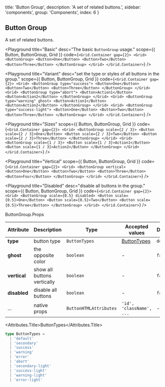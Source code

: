 
  title: 'Button Group',
  description: 'A set of related buttons.',
  sidebar: 'components',
  group: 'Components',
  index: 6
}

## Button Group

A set of related buttons.

<Playground
  title="Basic"
  desc="The basic `ButtonGroup` usage."
  scope={{ Button, ButtonGroup, Grid }}
  code={`
<Grid.Container gap={2}>
  <Grid>
    <ButtonGroup>
      <Button>One</Button>
      <Button>Two</Button>
      <Button>Three</Button>
    </ButtonGroup>
  </Grid>
</Grid.Container>
`}
/>

<Playground
  title="Variant"
  desc="set the type or styles of all buttons in the group."
  scope={{ Button, ButtonGroup, Grid }}
  code={`
<Grid.Container gap={2}>
  <Grid>
    <ButtonGroup type="success">
      <Button>One</Button>
      <Button>Two</Button>
      <Button>Three</Button>
    </ButtonGroup>
  </Grid>
  <Grid>
    <ButtonGroup type="abort">
      <Button>Action1</Button>
      <Button>Action2</Button>
    </ButtonGroup>
  </Grid>
  <Grid>
    <ButtonGroup type="warning" ghost>
      <Button>Action1</Button>
      <Button>Action2</Button>
    </ButtonGroup>
  </Grid>
  <Grid>
    <ButtonGroup type="success-light">
      <Button>One</Button>
      <Button>Two</Button>
      <Button>Three</Button>
    </ButtonGroup>
  </Grid>
</Grid.Container>
`}
/>

<Playground
  title="Sizes"
  scope={{ Button, ButtonGroup, Grid }}
  code={`
<Grid.Container gap={2}>
  <Grid>
    <ButtonGroup scale={2 / 3}>
      <Button scale={2 / 3}>One</Button>
      <Button scale={2 / 3}>Two</Button>
      <Button scale={2 / 3}>Three</Button>
    </ButtonGroup>
  </Grid>
  <Grid>
    <ButtonGroup scale={1 / 3}>
      <Button scale={1 / 3}>Action1</Button>
      <Button scale={1 / 3}>Action2</Button>
    </ButtonGroup>
  </Grid>
</Grid.Container>
`}
/>

<Playground
  title="Vertical"
  scope={{ Button, ButtonGroup, Grid }}
  code={`
<Grid.Container gap={2}>
  <Grid>
    <ButtonGroup vertical>
      <Button>One</Button>
      <Button>Two</Button>
      <Button>Three</Button>
      <Button>Four</Button>
    </ButtonGroup>
  </Grid>
</Grid.Container>
`}
/>

<Playground
  title="Disabled"
  desc="disable all buttons in the group."
  scope={{ Button, ButtonGroup, Grid }}
  code={`
<Grid.Container gap={2}>
  <Grid>
    <ButtonGroup scale={0.5} disabled>
      <Button scale={0.5}>One</Button>
      <Button scale={0.5}>Two</Button>
      <Button scale={0.5}>Three</Button>
    </ButtonGroup>
  </Grid>
</Grid.Container>
`}
/>

<Attributes edit="/pages/docs/components/button-group.mdx">
<Attributes.Title>ButtonGroup.Props</Attributes.Title>

| Attribute    | Description                 | Type                   | Accepted values             | Default   |
| ------------ | --------------------------- | ---------------------- | --------------------------- | --------- |
| **type**     | button type                 | `ButtonTypes`          | [ButtonTypes](#buttontypes) | `default` |
| **ghost**    | the opposite color          | `boolean`              | -                           | `false`   |
| **vertical** | show all buttons vertically | `boolean`              | -                           | `false`   |
| **disabled** | disable all buttons         | `boolean`              | -                           | `false`   |
| ...          | native props                | `ButtonHTMLAttributes` | `'id', 'className', ...`    | -         |

<Attributes.Title>ButtonTypes</Attributes.Title>

```ts
type ButtonTypes =
  | 'default'
  | 'secondary'
  | 'success'
  | 'warning'
  | 'error'
  | 'abort'
  | 'secondary-light'
  | 'success-light'
  | 'warning-light'
  | 'error-light'
```

</Attributes>

